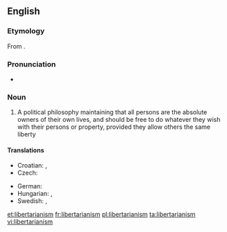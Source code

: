 ==English==
{{wikipedia}}

===Etymology===
From {{suffix|libertarian|ism}}.

===Pronunciation===
* {{a|UK}} {{IPA|/lɪbəˈtɛːɹɪənɪz(ə)m/}}

===Noun===
{{en-noun}}

# A political philosophy maintaining that all persons are the absolute owners of their own lives, and should be free to do whatever they wish with their persons or property, provided they allow others the same liberty

====Translations====
{{trans-top|political philosophy}}
* Croatian: {{t-|hr|libertarijanizam|m}}, {{t-|hr|slobodarstvo|n}}
* Czech: {{t-|cs|libertarianismus|m}}
{{trans-mid}}
* German: {{t-|de|Libertarismus}}
* Hungarian: {{t|hu|libertarianizmus}}, {{t|hu|libertarizmus}}
* Swedish: {{t|sv|nyliberalism|n}}, {{t|sv|libertarianism|n}}
{{trans-bottom}}

[[et:libertarianism]]
[[fr:libertarianism]]
[[pl:libertarianism]]
[[ta:libertarianism]]
[[vi:libertarianism]]
